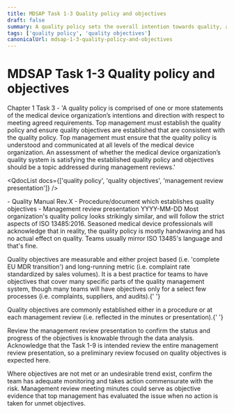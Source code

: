 ```yaml
---
title: MDSAP Task 1-3 Quality policy and objectives
draft: false
summary: A quality policy sets the overall intention towards quality, and the quality objectives provide measurable definition consistent with the policy.
tags: ['quality policy', 'quality objectives']
canonicalUrl: mdsap-1-3-quality-policy-and-objectives
---
```



# MDSAP Task 1-3 Quality policy and objectives

<RegLang>
  Chapter 1 Task 3 - 'A quality policy is comprised of one or more statements of the medical device
  organization’s intentions and direction with respect to meeting agreed requirements. Top
  management must establish the quality policy and ensure quality objectives are established that
  are consistent with the quality policy. Top management must ensure that the quality policy is
  understood and communicated at all levels of the medical device organization. An assessment of
  whether the medical device organization’s quality system is satisfying the established quality
  policy and objectives should be a topic addressed during management reviews.'
</RegLang>

<QdocList docs={['quality policy', 'quality objectives', 'management review presentation']} />

<ReportLang>
  - Quality Manual Rev.X - Procedure/document which establishes quality objectives - Management
  review presentation YYYY-MM-DD
</ReportLang>

<Subtask actionitem="Confirm the quality policy is established.">
  Most organization's <Qdoc>quality policy</Qdoc> looks strikingly similar, and will follow the
  strict aspects of ISO 13485:2016. Seasoned medical device professionals will acknowledge that in
  reality, the <Qdoc>quality policy</Qdoc> is mostly handwaving and has no actual effect on quality.
  Teams usually mirror ISO 13485's language and that's fine.
</Subtask>

<Subtask actionitem="Confirm quality objectives are established. Review the status and progress towards the objectives.">

<Qdoc>Quality objectives</Qdoc> are measurable and either project based (i.e. 'complete EU MDR transition')
and long-running metric (i.e. complaint rate standardized by sales volumes). It is a best practice for
teams to have objectives that cover many specific parts of the quality management system, though many
teams will have objectives only for a select few processes (i.e. complaints, suppliers, and audits).{' '}

<Qdoc>Quality objectives</Qdoc> are commonly established either in a procedure or at each management
review (i.e. reflected in the minutes or presentation).{' '}

Review the <Qdoc>management review presentation</Qdoc> to confirm the status and progress of the objectives is knowable through the data analysis. Acknowledge that the <Qdoc>Task 1-9</Qdoc> is intended review the entire management review presentation, so a preliminary review focused on quality objectives is expected here.

Where objectives are not met or an undesirable trend exist, confirm the team has adequate monitoring and takes action commensurate with the risk. Management review meeting minutes could serve as objective evidence that top management has evaluated the issue when no action is taken for unmet objectives.

</Subtask>
